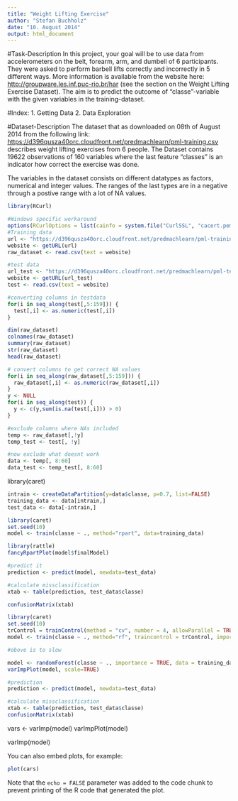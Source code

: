```yaml
---
title: "Weight Lifting Exercise"
author: "Stefan Buchholz"
date: "10. August 2014"
output: html_document
---
```


#Task-Description
In this project, your goal will be to use data from accelerometers on the belt, forearm, arm, and dumbell of 6 participants. They were asked to perform barbell lifts correctly and incorrectly in 5 different ways. More information is available from the website here: <http://groupware.les.inf.puc-rio.br/har> (see the section on the Weight Lifting Exercise Dataset). 
The aim is to predict the outcome of "classe"-variable with the given variables in the training-dataset.

#Index:
1. Getting Data
2. Data Exploration

#Dataset-Description
The dataset that as downloaded on 08th of August 2014 from the following link: <https://d396qusza40orc.cloudfront.net/predmachlearn/pml-training.csv> describes weight lifting exercises from 6 people. The Dataset contains 19622 observations of 160 variables where the last feature "classes" is an indicator how correct the exercise was done.

The variables in the dataset consists on different datatypes as factors, numerical and integer values. The ranges of the last types are in a negative through a postive range with a lot of NA values.


```r
library(RCurl)

#Windows specific workaround
options(RCurlOptions = list(cainfo = system.file("CurlSSL", "cacert.pem", package = "RCurl")))
#Training data
url <- "https://d396qusza40orc.cloudfront.net/predmachlearn/pml-training.csv"
website <- getURL(url)
raw_dataset <- read.csv(text = website)

#test data
url_test <- "https://d396qusza40orc.cloudfront.net/predmachlearn/pml-testing.csv"
website <- getURL(url_test)
test <- read.csv(text = website)

#converting columns in testdata
for(i in seq_along(test[,5:159])) {
  test[,i] <- as.numeric(test[,i])
}
```

```r
dim(raw_dataset)
colnames(raw_dataset)
summary(raw_dataset)
str(raw_dataset)
head(raw_dataset)
```

```r
# convert columns to get correct NA values
for(i in seq_along(raw_dataset[,5:159])) {
  raw_dataset[,i] <- as.numeric(raw_dataset[,i])
}
y <- NULL
for(i in seq_along(test)) {
  y <- c(y,sum(is.na(test[,i])) > 0)
}

#exclude columns where NAs included
temp <- raw_dataset[,!y]
temp_test <- test[, !y]

#now exclude what doesnt work
data <- temp[, 8:60]
data_test <- temp_test[, 8:60]
```
library(caret)
```r
intrain <- createDataPartition(y=data$classe, p=0.7, list=FALSE)
training_data <- data[intrain,]
test_data <- data[-intrain,]

```

```r
library(caret)
set.seed(10)
model <- train(classe ~ ., method="rpart", data=training_data)

library(rattle)
fancyRpartPlot(model$finalModel)
```

```r
#predict it
prediction <- predict(model, newdata=test_data)

#calculate missclassification
xtab <- table(prediction, test_data$classe)

confusionMatrix(xtab)
```

```r
library(caret)
set.seed(10)
trControl = trainControl(method = "cv", number = 4, allowParallel = TRUE,verboseIter = TRUE)
model <- train(classe ~ ., method="rf", traincontrol = trControl, importance=TRUE, data=training_data)

#obove is to slow

model <- randomForest(classe ~ ., importance = TRUE, data = training_data)
varImpPlot(model, scale=TRUE)

#prediction
prediction <- predict(model, newdata=test_data)

#calculate missclassification
xtab <- table(prediction, test_data$classe)
confusionMatrix(xtab)
```

vars <- varImp(model)
varImpPlot(model)


varImp(model)


You can also embed plots, for example:

```r
plot(cars)
```

Note that the `echo = FALSE` parameter was added to the code chunk to prevent printing of the R code that generated the plot.
